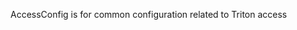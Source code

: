 <!-- Code generated from the comments of the AccessConfig struct in builder/triton/access_config.go; DO NOT EDIT MANUALLY -->

AccessConfig is for common configuration related to Triton access

<!-- End of code generated from the comments of the AccessConfig struct in builder/triton/access_config.go; -->
